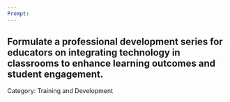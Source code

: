 ```yaml
---
Prompt:
---
```

Formulate a professional development series for educators on integrating technology in classrooms to enhance learning outcomes and student engagement.
---
Category: Training and Development
